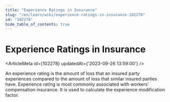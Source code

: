 ```yaml
---
title: "Experience Ratings in Insurance"
slug: "/en/learn/wiki/experience-ratings-in-insurance-102278"
id: "102278"
hide_table_of_contents: true
---
```



# Experience Ratings in Insurance

<ArticleMeta id={102278} updatedAt={'2023-09-26 13:59:00'} />
<div className='border-solid border-b border-t-0 my-4 border-[var(--ifm-color-gray-300)]' />

An experience rating is the amount of loss that an insured party experiences compared to the amount of loss that similar insured parties have. Experience rating is most commonly associated with workers’ compensation insurance. It is used to calculate the experience modification factor.
